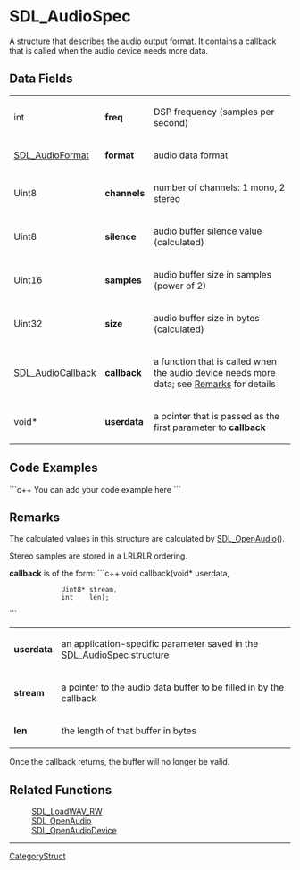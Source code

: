 <!-- pragma section-numbers off -->
<!-- pragma disable-camelcase -->

= SDL_AudioSpec =
A structure that describes the audio output format. It contains a callback that is called when the audio device needs more data.


== Data Fields ==
{|
|int
|'''freq'''
|DSP frequency (samples per second)
|-
|[[SDL_AudioFormat]]
|'''format'''
|audio data format
|-
|Uint8
|'''channels'''
|number of channels: 1 mono, 2 stereo
|-
|Uint8
|'''silence'''
|audio buffer silence value (calculated)
|-
|Uint16
|'''samples'''
|audio buffer size in samples (power of 2)
|-
|Uint32
|'''size'''
|audio buffer size in bytes (calculated)
|-
|[[SDL_AudioCallback]]
|'''callback'''
|a function that is called when the audio device needs more data; see [[#callback|Remarks]] for details
|-
|void*
|'''userdata'''
|a pointer that is passed as the first parameter to '''callback'''
|}

== Code Examples ==
```c++
You can add your code example here
```

== Remarks ==
The calculated values in this structure are calculated by [[SDL_OpenAudio]]().

Stereo samples are stored in a LRLRLR ordering.

<span id="callback"></span> '''callback''' is of the form:
```c++
void callback(void*  userdata, 
              Uint8* stream, 
              int    len);
```
{|
|'''userdata'''
|an application-specific parameter saved in the SDL_AudioSpec structure
|-
|'''stream'''
|a pointer to the audio data buffer to be filled in by the callback
|-
|'''len'''
|the length of that buffer in bytes
|}

Once the callback returns, the buffer will no longer be valid.

== Related Functions ==
:[[SDL_LoadWAV_RW]]
:[[SDL_OpenAudio]]
:[[SDL_OpenAudioDevice]]

----
[[CategoryStruct]]
